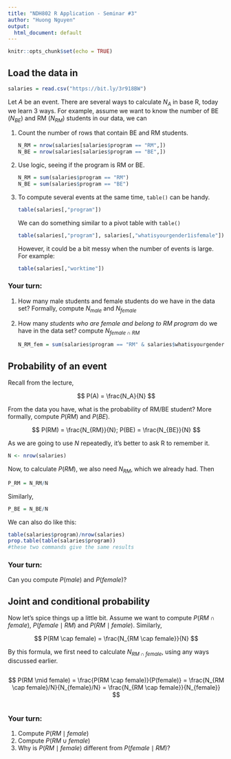 ```yaml
---
title: "NDH802 R Application - Seminar #3"
author: "Huong Nguyen"
output:
  html_document: default
---
```


```r
knitr::opts_chunk$set(echo = TRUE)
```

## Load the data in

```r
salaries = read.csv("https://bit.ly/3r918BW")
```

Let $A$ be an event. There are several ways to calculate $N_A$ in base R, today we learn 3 ways. For example, assume we want to know the number of BE ($N_{BE}$) and RM ($N_{RM}$) students in our data, we can

1.  Count the number of rows that contain BE and RM students.

    ```r
    N_RM = nrow(salaries[salaries$program == "RM",])
    N_BE = nrow(salaries[salaries$program == "BE",])
    ```

2.  Use logic, seeing if the program is RM or BE.

    ```r
    N_RM = sum(salaries$program == "RM")
    N_BE = sum(salaries$program == "BE")
    ```

3.  To compute several events at the same time, `table()` can be handy.

    ```r
    table(salaries[,"program"])
    ```

    We can do something similar to a pivot table with `table()`

    ```r
    table(salaries[,"program"], salaries[,"whatisyourgender1isfemale"])
    ```

    However, it could be a bit messy when the number of events is large. For example:

    ```r
    table(salaries[,"worktime"])
    ```

### Your turn:

(1) How many male students and female students do we have in the data set? Formally, compute $N_{male}$ and $N_{female}$

(2) How many *students who are female and belong to RM program* do we have in the data set? compute $N_{female \cap RM}$

    ```r
    N_RM_fem = sum(salaries$program == "RM" & salaries$whatisyourgender1isfemale == 1, na.rm = T)
    ```

## Probability of an event

Recall from the lecture,

$$
P(A) = \frac{N_A}{N}
$$

From the data you have, what is the probability of RM/BE student? More formally, compute $P(RM)$ and $P(BE)$.

$$
P(RM) = \frac{N_{RM}}{N}; P(BE) = \frac{N_{BE}}{N}
$$

As we are going to use $N$ repeatedly, it's better to ask R to remember it.

```r
N <- nrow(salaries)
```

Now, to calculate $P(RM)$, we also need $N_{RM}$, which we already had. Then

```r
P_RM = N_RM/N
```

Similarly,

```r
P_BE = N_BE/N
```

We can also do like this:

```r
table(salaries$program)/nrow(salaries)
prop.table(table(salaries$program))
#these two commands give the same results
```

### Your turn:

Can you compute $P(male)$ and $P(female)$?

## Joint and conditional probability

Now let's spice things up a little bit. Assume we want to compute $P(RM \cap female)$, $P(female\mid RM)$ and $P(RM \mid female)$. Similarly,

$$
P(RM \cap female) = \frac{N_{RM \cap female}}{N}
$$

By this formula, we first need to calculate $N_{RM \cap female}$, using any ways discussed earlier.

```r

```

$$
P(RM \mid female) = \frac{P(RM \cap female)}{P(female)} = \frac{N_{RM \cap female}/N}{N_{female}/N} = \frac{N_{RM \cap female}}{N_{female}} 
$$

```r

```

### Your turn:

1.  Compute $P(RM \mid female)$
2.  Compute $P(RM \cup female)$
3.  Why is $P(RM \mid female)$ different from $P(female \mid RM)$?
